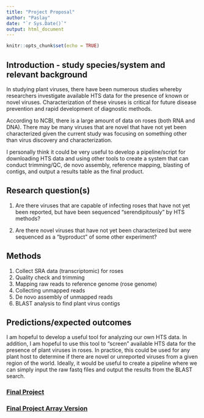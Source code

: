 ```yaml
---
title: "Project Proposal"
author: "Paslay"
date: "`r Sys.Date()`"
output: html_document
---
```


```r
knitr::opts_chunk$set(echo = TRUE)
```

## **Introduction - study species/system and relevant background**

In studying plant viruses, there have been numerous studies whereby researchers investigate available HTS data for the presence of known or novel viruses. Characterization of these viruses is critical for future disease prevention and rapid development of diagnostic methods.

According to NCBI, there is a large amount of data on roses (both RNA and DNA). There may be many viruses that are novel that have not yet been characterized given the current study was focusing on something other than virus discovery and characterization.

I personally think it could be very useful to develop a pipeline/script for downloading HTS data and using other tools to create a system that can conduct trimming/QC, de novo assembly, reference mapping, blasting of contigs, and output a results table as the final product.


## **Research question(s)**

1. Are there viruses that are capable of infecting roses that have not yet been reported, but have been sequenced "serendipitously" by HTS methods?

2. Are there novel viruses that have not yet been characterized but were sequenced as a "byproduct" of some other experiment?

## **Methods**

1. Collect SRA data (transcriptomic) for roses
2. Quality check and trimming 
3. Mapping raw reads to reference genome (rose genome)
4. Collecting unmapped reads
5. De novo assembly of unmapped reads
6. BLAST analysis to find plant virus contigs

## **Predictions/expected outcomes**

I am hopeful to develop a useful tool for analyzing our own HTS data. In addition, I am hopeful to use this tool to "screen" available HTS data for the presence of plant viruses in roses. In practice, this could be used for any plant host to determine if there are novel or unreported viruses from a given region of the world. Ideally, it would be useful to create a pipeline where we can simply input the raw fastq files and output the results from the BLAST search.


### **[Final Project](rrv_project_draft.html)**

### **[Final Project Array Version](rrv_project_array.html)**


